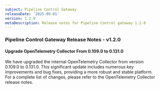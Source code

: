 ```yaml
---
subject: Pipeline Control Gateway
releaseDate: '2025-09-01'
version: 1.2.0
metaDescription: Release notes for Pipeline Control gateway 1.2.0
---
```


### Pipeline Control Gateway Release Notes - v1.2.0

#### Upgrade OpenTelemetry Collector From 0.109.0 to 0.131.0

We have upgraded the internal OpenTelemetry Collector from version 0.109.0 to 0.131.0. This significant update includes numerous key improvements and bug fixes, providing a more robust and stable platform.
For a complete list of changes, please refer to the OpenTelemetry Collector release notes.
